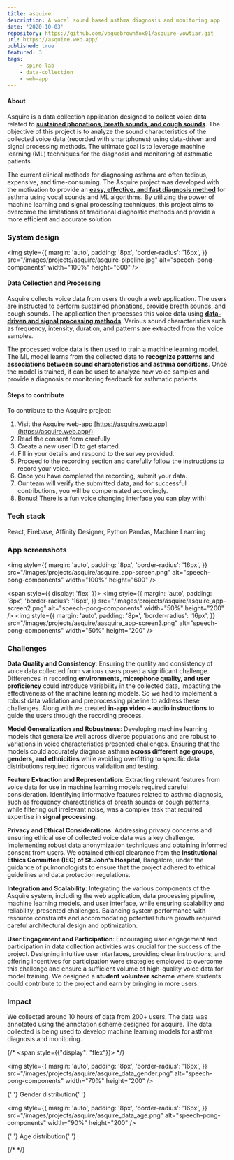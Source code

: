 ```yaml
---
title: asquire
description: A vocal sound based asthma diagnosis and monitoring app
date: '2020-10-03'
repository: https://github.com/vaguebrownfox01/asquire-vowtiar.git
url: https://asquire.web.app/
published: true
featured: 3
tags:
    - spire-lab
    - data-collection
    - web-app
---
```


#### About

Asquire is a data collection application designed to collect voice data related
to <u>**sustained phonations, breath sounds, and cough sounds**</u>. The objective of this
project is to analyze the sound characteristics of the collected voice data
(recorded with smartphones) using data-driven and signal processing methods. The
ultimate goal is to leverage machine learning (ML) techniques for the diagnosis
and monitoring of asthmatic patients.

The current clinical methods for diagnosing asthma are often tedious, expensive,
and time-consuming. The Asquire project was developed with the motivation to
provide an <u>**easy, effective, and fast diagnosis method**</u> for asthma using vocal
sounds and ML algorithms. By utilizing the power of machine learning and signal
processing techniques, this project aims to overcome the limitations of
traditional diagnostic methods and provide a more efficient and accurate
solution.

### System design

<img
	style={{
		margin: 'auto',
		padding: '8px',
		'border-radius': '16px',
	}}
	src="/images/projects/asquire/asquire-pipeline.jpg"
	alt="speech-pong-components"
	width="100%"
	height="600"
/>

#### Data Collection and Processing

Asquire collects voice data from users through a web application. The users are
instructed to perform sustained phonations, provide breath sounds, and cough
sounds. The application then processes this voice data using <u>**data-driven and
signal processing methods**</u>. Various sound characteristics such as frequency,
intensity, duration, and patterns are extracted from the voice samples.

The processed voice data is then used to train a machine learning model. The ML
model learns from the collected data to **recognize patterns and associations
between sound characteristics and asthma conditions**. Once the model is trained,
it can be used to analyze new voice samples and provide a diagnosis or
monitoring feedback for asthmatic patients.

#### Steps to contribute

To contribute to the Asquire project:

1. Visit the Asquire web-app [https://asquire.web.app](https://asquire.web.app/)
2. Read the consent form carefully
3. Create a new user ID to get started.
4. Fill in your details and respond to the survey provided.
5. Proceed to the recording section and carefully follow the instructions to
   record your voice.
6. Once you have completed the recording, submit your data.
7. Our team will verify the submitted data, and for successful contributions,
   you will be compensated accordingly.
8. Bonus! There is a fun voice changing interface you can play with!

### Tech stack

React, Firebase, Affinity Designer, Python Pandas, Machine Learning

### App screenshots

<img
	style={{
		margin: 'auto',
		padding: '8px',
		'border-radius': '16px',
	}}
	src="/images/projects/asquire/asquire_app-screen.png"
	alt="speech-pong-components"
	width="100%"
	height="600"
/>

<span style={{ display: 'flex' }}>
	<img
		style={{
			margin: 'auto',
			padding: '8px',
			'border-radius': '16px',
		}}
		src="/images/projects/asquire/asquire_app-screen2.png"
		alt="speech-pong-components"
		width="50%"
		height="200"
	/>
	<img
		style={{
			margin: 'auto',
			padding: '8px',
			'border-radius': '16px',
		}}
		src="/images/projects/asquire/aasquire_app-screen3.png"
		alt="speech-pong-components"
		width="50%"
		height="200"
	/>
</span>

### Challenges

**Data Quality and Consistency**: Ensuring the quality and consistency of voice data collected from various users posed a significant challenge.
Differences in recording **environments, microphone quality, and user proficiency** could introduce variability in the collected data, impacting the effectiveness of the machine learning models.
So we had to implement a robust data validation and preprocessing pipeline to address these challenges. Along with we created **in-app video + audio instructions** to guide the users through the recording process.

**Model Generalization and Robustness**: Developing machine learning models that generalize well across diverse populations and are robust to variations in voice characteristics presented challenges.
Ensuring that the models could accurately diagnose asthma **across different age groups, genders, and ethnicities** while avoiding overfitting to specific data distributions required rigorous validation and testing.

**Feature Extraction and Representation**: Extracting relevant features from voice data for use in machine learning models required careful consideration.
Identifying informative features related to asthma diagnosis, such as frequency characteristics of breath sounds or cough patterns, while filtering out irrelevant noise,
was a complex task that required expertise in **signal processing**.

**Privacy and Ethical Considerations**: Addressing privacy concerns and ensuring ethical use of collected voice data was a key challenge.
Implementing robust data anonymization techniques and obtaining informed consent from users.
We obtained ethical clearance from the **Institutional Ethics Committee (IEC) of St.John's Hospital**, Bangalore, under the guidance of pulmonologists to ensure that the project adhered to ethical guidelines and data protection regulations.

**Integration and Scalability**: Integrating the various components of the Asquire system, including the web application, data processing pipeline, machine learning models, and user interface,
while ensuring scalability and reliability, presented challenges.
Balancing system performance with resource constraints and accommodating potential future growth required careful architectural design and optimization.

**User Engagement and Participation**: Encouraging user engagement and participation in data collection activities was crucial for the success of the project.
Designing intuitive user interfaces, providing clear instructions, and offering incentives for participation were strategies employed to overcome this challenge
and ensure a sufficient volume of high-quality voice data for model training.
We designed a **student volunteer scheme** where students could contribute to the project and earn by bringing in more users.

### Impact

We collected around 10 hours of data from 200+ users. The data was annotated using the annotation scheme designed for asquire.
The data collected is being used to develop machine learning models for asthma diagnosis and monitoring.

{/* <span style={{"display": "flex"}}> */}

<img
	style={{
		margin: 'auto',
		padding: '8px',
		'border-radius': '16px',
	}}
	src="/images/projects/asquire/asquire_data_gender.png"
	alt="speech-pong-components"
	width="70%"
	height="200"
/>
<p style={{ 'text-align': 'center', margin: 'auto' }} width="320">
	{' '}
	Gender distribution{' '}
</p>

<img
	style={{
		margin: 'auto',
		padding: '8px',
		'border-radius': '16px',
	}}
	src="/images/projects/asquire/asquire_data_age.png"
	alt="speech-pong-components"
	width="90%"
	height="200"
/>
<p style={{ 'text-align': 'center', margin: 'auto' }} width="320">
	{' '}
	Age distribution{' '}
</p>

{/* </span> */}
